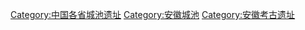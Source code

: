 [[Category:中国各省城池遗址|Category:中国各省城池遗址]]
[[Category:安徽城池|Category:安徽城池]]
[[Category:安徽考古遗址|Category:安徽考古遗址]]